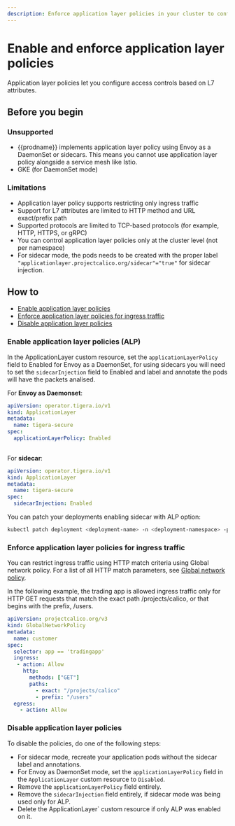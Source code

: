 ```yaml
---
description: Enforce application layer policies in your cluster to configure access controls based on L7 attributes.
---
```


# Enable and enforce application layer policies

Application layer policies let you configure access controls based on L7 attributes. 

## Before you begin

### Unsupported
- {{prodname}} implements application layer policy using Envoy as a DaemonSet or sidecars. This means you cannot use application layer policy alongside a service mesh like Istio.
- GKE (for DaemonSet mode)

### Limitations
- Application layer policy supports restricting only ingress traffic
- Support for L7 attributes are limited to HTTP method and URL exact/prefix path 
- Supported protocols are limited to TCP-based protocols (for example, HTTP, HTTPS, or gRPC)
- You can control application layer policies only at the cluster level (not per namespace) 
- For sidecar mode, the pods needs to be created with the proper label `"applicationlayer.projectcalico.org/sidecar"="true"` for sidecar injection.

## How to
- [Enable application layer policies](#enable-application-layer-policies)
- [Enforce application layer policies for ingress traffic](#enforce-application-layer-policies-for-ingress-traffic)
- [Disable application layer policies](#disable-application-layer-policies)

### Enable application layer policies (ALP)
In the ApplicationLayer custom resource, set the `applicationLayerPolicy` field to Enabled for Envoy as a DaemonSet, for using sidecars you will need to set the `sidecarInjection` field to Enabled and label and annotate the pods will have the packets analised.

For **Envoy as Daemonset**:

```yaml
apiVersion: operator.tigera.io/v1
kind: ApplicationLayer
metadata:
  name: tigera-secure
spec:
  applicationLayerPolicy: Enabled
  
```

For **sidecar**:

```yaml
apiVersion: operator.tigera.io/v1
kind: ApplicationLayer
metadata:
  name: tigera-secure
spec:
  sidecarInjection: Enabled
```

You can patch your deployments enabling sidecar with ALP option:

```bash
kubectl patch deployment <deployment-name> -n <deployment-namespace> -p '{"spec":{"template":{"metadata":{"labels":{"applicationlayer.projectcalico.org/sidecar":"true"},"annotations":{"applicationlayer.projectcalico.org/policy":"Enabled"}}}}}'
```

### Enforce application layer policies for ingress traffic

You can restrict ingress traffic using HTTP match criteria using Global network policy. 
For a list of all HTTP match parameters, see [Global network policy](/reference/resources/globalnetworkpolicy.mdx).

In the following example, the trading app is allowed ingress traffic only for HTTP GET requests that match the exact path /projects/calico, or that begins with the prefix, /users.

```yaml
apiVersion: projectcalico.org/v3
kind: GlobalNetworkPolicy
metadata:
  name: customer
spec:
  selector: app == 'tradingapp'
  ingress:
   - action: Allow
     http:
       methods: ["GET"]
       paths:
         - exact: "/projects/calico"
         - prefix: "/users"
  egress:
    - action: Allow
```
### Disable application layer policies

To disable the policies, do one of the following steps:
 - For sidecar mode, recreate your application pods without the sidecar label and annotations.
 - For Envoy as DaemonSet mode, set the `applicationLayerPolicy` field in the `ApplicationLayer` custom resource to `Disabled`.
 - Remove the `applicationLayerPolicy` field entirely.
 - Remove the `sidecarInjection` field entirely, if sidecar mode was being used only for ALP.
 - Delete the ApplicationLayer` custom resource if only ALP was enabled on it.
